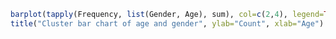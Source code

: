 
```r
barplot(tapply(Frequency, list(Gender, Age), sum), col=c(2,4), legend=TRUE, beside=TRUE) 
title("Cluster bar chart of age and gender", ylab="Count", xlab="Age") 
```   
 

